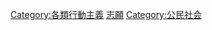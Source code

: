 {{catmore|志愿者}}

[[Category:各類行動主義|Category:各類行動主義]]
[[Category:各領域組織|志願]]
[[Category:公民社会|Category:公民社会]]

{{commonscat|Volunteers}}